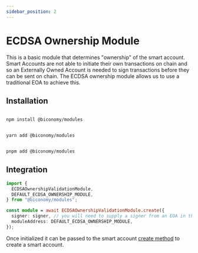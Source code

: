 ```yaml
---
sidebar_position: 2
---
```


# ECDSA Ownership Module

This is a basic module that determines "ownership" of the smart account. Smart Accounts are not able to initiate their own transactions on chain and so an Externally Owned Account is needed to sign transactions before they can be sent on chain. The ECDSA ownership module allows us to use a traditional EOA to achieve this.

## Installation


<Tabs>
<TabItem value="js" label="npm">

```bash

npm install @biconomy/modules

```

</TabItem>
<TabItem value="py" label="yarn">

```bash

yarn add @biconomy/modules

```

</TabItem>
<TabItem value="java" label="pnpm">

```bash

pnpm add @biconomy/modules

```

</TabItem>
</Tabs>

## Integration

```typescript
import {
  ECDSAOwnershipValidationModule,
  DEFAULT_ECDSA_OWNERSHIP_MODULE,
} from "@biconomy/modules";

const module = await ECDSAOwnershipValidationModule.create({
  signer: signer, // you will need to supply a signer from an EOA in this step
  moduleAddress: DEFAULT_ECDSA_OWNERSHIP_MODULE,
});
```

Once initialized it can be passed to the smart account [create method](/Account/methods#create) to create a smart account.
